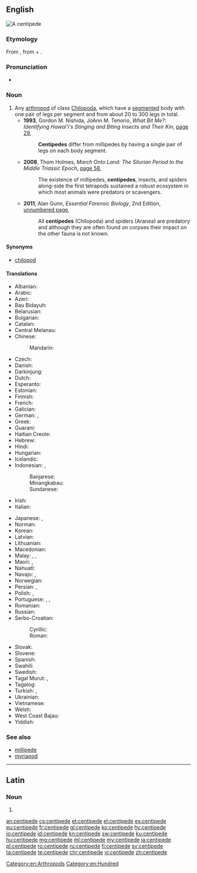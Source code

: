 ==English==
{{wikipedia}}
[[Image:Chilopod_%28Marshal_Hedin%29.jpg|thumb|right|A centipede]]
{{wikispecies|Chilopoda}}

===Etymology===
From {{etyl|fr|en}} {{m|fr|centipède}}, from {{etyl|la|en}} {{m|la|centi-||hundred}} + {{m|la|pes||foot}}.

===Pronunciation===
* {{a|UK}} {{IPA|/ˈsɛnt.ɪ.pid/|lang=en}}

===Noun===
{{en-noun}}

# Any [[arthropod]] of class [[Chilopoda]], which have a [[segmented]] body with one pair of legs per segment and from about 20 to 300 legs in total.
#* '''1993''', Gordon M. Nishida, JoAnn M. Tenorio, ''What Bit Me?: Identifying Hawai'i's Stinging and Biting Insects and Their Kin'', [http://books.google.com.au/books?id=a-TnX5GLiT4C&pg=PA29&dq=%22centipede%22%7C%22centipedes%22&hl=en&sa=X&ei=ypOMU_--JMW6kAWLtYCoBg&redir_esc=y#v=onepage&q=%22centipede%22%7C%22centipedes%22&f=false page 29],
#*: '''Centipedes''' differ from millipedes by having a single pair of legs on each body segment.
#* '''2008''', Thom Holmes, ''March Onto Land: The Silurian Period to the Middle Triassic Epoch'', [http://books.google.com.au/books?id=j-sOYynMAAMC&pg=PA58&dq=%22centipede%22%7C%22centipedes%22&hl=en&sa=X&ei=ypOMU_--JMW6kAWLtYCoBg&redir_esc=y#v=onepage&q=%22centipede%22%7C%22centipedes%22&f=false page 58],
#*: The existence of millipedes, '''centipedes''', insects, and spiders along-side the first tetrapods sustained a robust ecosystem in which most animals were predators or scavengers.
#* '''2011''', Alan Gunn, ''Essential Forensic Biology'', 2nd Edition, [http://books.google.com.au/books?id=IaQsqg7bKS0C&pg=PT94&dq=%22centipede%22%7C%22centipedes%22&hl=en&sa=X&ei=ypOMU_--JMW6kAWLtYCoBg&redir_esc=y#v=onepage&q=%22centipede%22%7C%22centipedes%22&f=false unnumbered page],
#*: All '''centipedes''' (Chilopoda) and spiders (Aranea) are predatory and although they are often found on corpses their impact on the other fauna is not known.

====Synonyms====
* {{sense|any species of class Chilopoda}} [[chilopod]]

====Translations====
{{trans-top|a segmented arthropod of class Chilopoda}}
* Albanian: {{t|sq|njëqindkëmbëshi}}
* Arabic: {{t|ar|حَرِيش|m}}
* Azeri: {{t+|az|qırxayaq}}
* Bau Bidayuh: {{t|sne|ripapien}}
* Belarusian: {{t|be|cаракано́жка|f|sc=Cyrl}}
* Bulgarian: {{t|bg|стоно́жка|f|sc=Cyrl}}
* Catalan: {{t|ca|centpeus}}
* Central Melanau: {{t|mel|belipan}}
* Chinese:
*: Mandarin: {{t+|cmn|蜈蚣|tr=wúgōng|sc=Hani}}
* Czech: {{t+|cs|stonožka|f}}
* Danish: {{t|da|skolopender}}
* Darkinjung: {{t|xda|búrranburran}}
* Dutch: {{t+|nl|duizendpoot|m}}
* Esperanto: {{t|eo|centpiedulo}}
* Estonian: {{t|et|sadajalgne}}
* Finnish: {{t+|fi|juoksujalkainen}}
* French: {{t+|fr|centipède|m}}
* Galician: {{t|gl|cempés}}
* German: {{t|de|Hundertfüßer|m}}, {{t+|de|Tausendfüßer|m}}
* Greek: {{t+|el|σαρανταποδαρούσα|f|sc=Grek}}
* Guaraní: {{t|gn|japeusa}}
* Haitian Creole: {{t|ht|miryapod}}
* Hebrew: {{t+|he|נדל|m|tr=nadal}}
* Hindi: {{t|hi|चालीसपद|tr=cālīspad|sc=Deva}}
* Hungarian: {{t+|hu|százlábú}}
* Icelandic: {{t|is|margfætlur}}
* Indonesian: {{t+|id|kelabang}}, {{t+|id|lipan}}
*: Banjarese: {{t|bjn|halilipan}}
*: Minangkabau: {{t|min|sipasan}}
*: Sundanese: {{t+|su|babakaur}}
* Irish: {{t|ga|céadchosach}}
* Italian: {{t|it|centopiedi|m}}
{{trans-mid}}
* Japanese: {{t|ja|ムカデ|tr=mukade|sc=Jpan}}, {{t+|ja|百足|tr=むかで, mukade|sc=Jpan}}
* Norman: {{t|nrf|bête à chent pids|f}}
* Korean: {{t+|ko|지네|sc=Kore}}
* Latvian: {{t|lv|simtkāji}}
* Lithuanian: {{t|lt|lūpakojai}}
* Macedonian: {{t|mk|стоногалка|f}}
* Malay: {{t|ms|lipan}}, {{t|ms|sepesan}}, {{t|ms|kelabang}}
* Maori: {{t|mi|weri}}, {{t|mi|wakapihau}}
* Nahuatl: {{t|nah|petlazolcoatl}}
* Navajo: {{t|nv|jááłánii}}, {{t|nv|jáád łánii}}
* Norwegian: {{t|no|skolopender|m}}
* Persian: {{t+|fa|صدپا|tr=sad-pâ|sc=fa-Arab}}, {{t+|fa|پرپا|sc=fa-Arab}}
* Polish: {{t+|pl|stonoga|f}}, {{t|pl|pareczniki}}
* Portuguese: {{t|pt|centípede|m}}, {{t+|pt|centopeia|f}}, {{t|pt|quilópode}}
* Romanian: {{t|ro|centiped}}
* Russian: {{t+|ru|сороконо́жка|f}}
* Serbo-Croatian:
*: Cyrillic: {{t|sh|стонога|f}}
*: Roman: {{t+|sh|stonoga|f}}
* Slovak: {{t|sk|stonožka|f}}
* Slovene: {{t+|sl|stonoga}}
* Spanish: {{t+|es|ciempiés|m}}
* Swahili: {{t+|sw|tandu}}
* Swedish: {{t|sv|enkelfoting|c}}
* Tagal Murut: {{t|mvv|nipal}}, {{t|mvv|ripal}}
* Tagalog: {{t+|tl|alupihan}}
* Turkish: {{t+|tr|kırkayak}}, {{t|tr|çıya}}
* Ukrainian: {{t|uk|cороконі́жка|f|sc=Cyrl}}
* Vietnamese: {{t|vi|con rít}}
* Welsh: {{t|cy|neidr gantroed}}
* West Coast Bajau: {{t|bdr|melipan}}
* Yiddish: {{t|yi|סענטיפּעדע|sc=Hebr}}
{{trans-bottom}}

===See also===
* [[millipede]]
* [[myriapod]]

[[Category:en:Arthropods]]
[[Category:en:Hundred]]

----

==Latin==

===Noun===
{{la-noun-form|centipede}}

# {{inflection of|centipēs||abl|s|lang=la}}

[[an:centipede]]
[[cs:centipede]]
[[et:centipede]]
[[el:centipede]]
[[es:centipede]]
[[eu:centipede]]
[[fr:centipede]]
[[gl:centipede]]
[[ko:centipede]]
[[hy:centipede]]
[[io:centipede]]
[[id:centipede]]
[[kn:centipede]]
[[sw:centipede]]
[[ku:centipede]]
[[hu:centipede]]
[[mg:centipede]]
[[ml:centipede]]
[[my:centipede]]
[[ja:centipede]]
[[pl:centipede]]
[[ro:centipede]]
[[ru:centipede]]
[[fi:centipede]]
[[sv:centipede]]
[[ta:centipede]]
[[te:centipede]]
[[chr:centipede]]
[[vi:centipede]]
[[zh:centipede]]